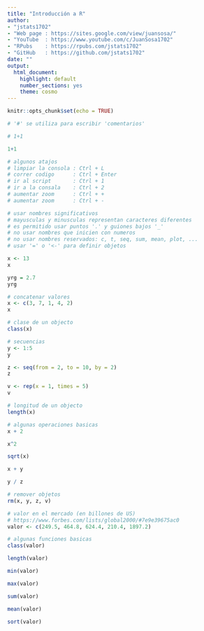 ---
title: "Introducción a R"
author: 
- "jstats1702" 
- "Web page : https://sites.google.com/view/juansosa/"
- "YouTube  : https://www.youtube.com/c/JuanSosa1702"
- "RPubs    : https://rpubs.com/jstats1702"
- "GitHub   : https://github.com/jstats1702"
date: ""
output:
  html_document:
    highlight: default
    number_sections: yes
    theme: cosmo
---

```{r setup, include=FALSE}
knitr::opts_chunk$set(echo = TRUE)
```

```{r}
# '#' se utiliza para escribir 'comentarios'

# 1+1

1+1
```

```{r}
# algunos atajos
# limpiar la consola : Ctrl + L
# correr codigo      : Ctrl + Enter
# ir al script       : Ctrl + 1
# ir a la consala    : Ctrl + 2
# aumentar zoom      : Ctrl + + 
# aumentar zoom      : Ctrl + - 
```

```{r}
# usar nombres significativos
# mayusculas y minusculas representan caracteres diferentes
# es permitido usar puntos '.' y guiones bajos '_'
# no usar nombres que inicien con numeros
# no usar nombres reservados: c, t, seq, sum, mean, plot, ...
# usar '=' o '<-' para definir objetos

x <- 13
x

yrg = 2.7
yrg
```

```{r}
# concatenar valores
x <- c(3, 7, 1, 4, 2)
x

# clase de un objecto
class(x)

# secuencias
y <- 1:5
y

z <- seq(from = 2, to = 10, by = 2)
z

v <- rep(x = 1, times = 5)
v

# longitud de un objecto
length(x)

# algunas operaciones basicas
x + 2

x^2

sqrt(x)

x + y

y / z

# remover objetos
rm(x, y, z, v)
```

```{r}
# valor en el mercado (en billones de US)
# https://www.forbes.com/lists/global2000/#7e9e39675ac0
valor <- c(249.5, 464.8, 624.4, 210.4, 1897.2)

# algunas funciones basicas
class(valor)

length(valor)

min(valor)

max(valor)

sum(valor)

mean(valor)

sort(valor)
```